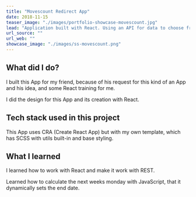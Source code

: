 ```yaml
---
title: "Movescount Redirect App"
date: 2018-11-15
teaser_image: "./images/portfolio-showcase-movescount.jpg"
lead: "Application built with React. Using an API for data to choose from a dropdown list."
url_source: ""
url_web: ""
showcase_image: "./images/ss-movescount.png"
---
```


## What did I do?

I built this App for my friend, because of his request for this kind of an App and his idea, and some React training for me.

I did the design for this App and its creation with React.


## Tech stack used in this project

This App uses CRA (Create React App) but with my own template, which has SCSS with utils built-in and base styling.

## What I learned

I learned how to work with React and make it work with REST.

Learned how to calculate the next weeks monday with JavaScript, that it dynamically sets the end date.